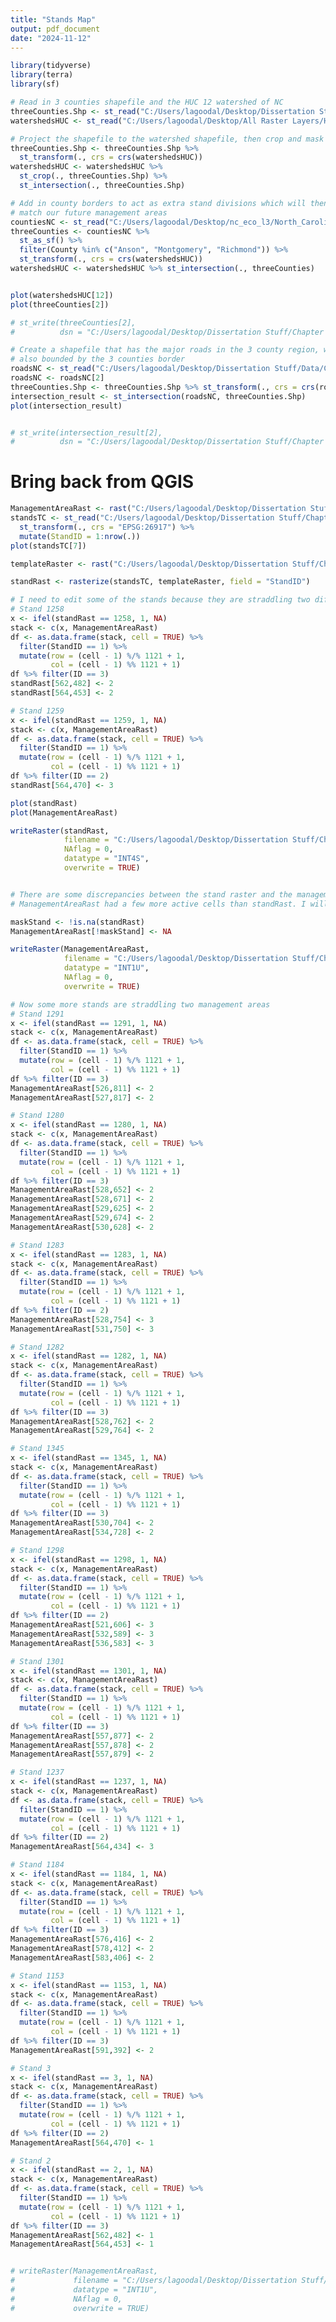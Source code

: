 ---
title: "Stands Map"
output: pdf_document
date: "2024-11-12"
---

```{r}
library(tidyverse)
library(terra)
library(sf)
```



```{r}
# Read in 3 counties shapefile and the HUC 12 watershed of NC
threeCounties.Shp <- st_read("C:/Users/lagoodal/Desktop/Dissertation Stuff/Chapter 3/Three_Counties_Rasters/Shapefile/threeCounties.shp")
watershedsHUC <- st_read("C:/Users/lagoodal/Desktop/All Raster Layers/HUC 8 Watersheds/Shape/WBDHU12.shp")

# Project the shapefile to the watershed shapefile, then crop and mask
threeCounties.Shp <- threeCounties.Shp %>%
  st_transform(., crs = crs(watershedsHUC))
watershedsHUC <- watershedsHUC %>%
  st_crop(., threeCounties.Shp) %>%
  st_intersection(., threeCounties.Shp)

# Add in county borders to act as extra stand divisions which will then
# match our future management areas
countiesNC <- st_read("C:/Users/lagoodal/Desktop/nc_eco_l3/North_Carolina_State_and_County_Boundary_Polygons.shp")
threeCounties <- countiesNC %>%
  st_as_sf() %>%
  filter(County %in% c("Anson", "Montgomery", "Richmond")) %>%
  st_transform(., crs = crs(watershedsHUC))
watershedsHUC <- watershedsHUC %>% st_intersection(., threeCounties)


plot(watershedsHUC[12])
plot(threeCounties[2])

# st_write(threeCounties[2],
#          dsn = "C:/Users/lagoodal/Desktop/Dissertation Stuff/Chapter 3/SOSIEL Experiment/Shapefiles/ThreeCounties.shp")
```



```{r}
# Create a shapefile that has the major roads in the 3 county region, which is
# also bounded by the 3 counties border
roadsNC <- st_read("C:/Users/lagoodal/Desktop/Dissertation Stuff/Data/County Roads/State_Maintained_Roads.shp")
roadsNC <- roadsNC[2]
threeCounties.Shp <- threeCounties.Shp %>% st_transform(., crs = crs(roadsNC))
intersection_result <- st_intersection(roadsNC, threeCounties.Shp)
plot(intersection_result)


# st_write(intersection_result[2],
#          dsn = "C:/Users/lagoodal/Desktop/Dissertation Stuff/Chapter 3/SOSIEL Experiment/Shapefiles/roadsTC.shp")

```


# Bring back from QGIS

```{r}
ManagementAreaRast <- rast("C:/Users/lagoodal/Desktop/Dissertation Stuff/Chapter 3/SOSIEL Experiment/Harvest/ManagementAreas.tif")
standsTC <- st_read("C:/Users/lagoodal/Desktop/Dissertation Stuff/Chapter 3/SOSIEL Experiment/Shapefiles/standsTC.shp") %>%
  st_transform(., crs = "EPSG:26917") %>%
  mutate(StandID = 1:nrow(.))
plot(standsTC[7])

templateRaster <- rast("C:/Users/lagoodal/Desktop/Dissertation Stuff/Chapter 3/Three_Counties_Rasters/templateRaster.tif")

standRast <- rasterize(standsTC, templateRaster, field = "StandID")

# I need to edit some of the stands because they are straddling two different MAs
# Stand 1258
x <- ifel(standRast == 1258, 1, NA)
stack <- c(x, ManagementAreaRast)
df <- as.data.frame(stack, cell = TRUE) %>%
  filter(StandID == 1) %>%
  mutate(row = (cell - 1) %/% 1121 + 1,
         col = (cell - 1) %% 1121 + 1)
df %>% filter(ID == 3)
standRast[562,482] <- 2
standRast[564,453] <- 2

# Stand 1259
x <- ifel(standRast == 1259, 1, NA)
stack <- c(x, ManagementAreaRast)
df <- as.data.frame(stack, cell = TRUE) %>%
  filter(StandID == 1) %>%
  mutate(row = (cell - 1) %/% 1121 + 1,
         col = (cell - 1) %% 1121 + 1)
df %>% filter(ID == 2)
standRast[564,470] <- 3

plot(standRast)
plot(ManagementAreaRast)

writeRaster(standRast,
            filename = "C:/Users/lagoodal/Desktop/Dissertation Stuff/Chapter 3/SOSIEL Experiment/Harvest/standRast.tif",
            NAflag = 0,
            datatype = "INT4S",
            overwrite = TRUE)


# There are some discrepancies between the stand raster and the management area raster.
# ManagementAreaRast had a few more active cells than standRast. I will sort those out now

maskStand <- !is.na(standRast)
ManagementAreaRast[!maskStand] <- NA

writeRaster(ManagementAreaRast,
            filename = "C:/Users/lagoodal/Desktop/Dissertation Stuff/Chapter 3/SOSIEL Experiment/Harvest/ManagementAreas.tif",
            datatype = "INT1U",
            NAflag = 0,
            overwrite = TRUE)

# Now some more stands are straddling two management areas
# Stand 1291
x <- ifel(standRast == 1291, 1, NA)
stack <- c(x, ManagementAreaRast)
df <- as.data.frame(stack, cell = TRUE) %>%
  filter(StandID == 1) %>%
  mutate(row = (cell - 1) %/% 1121 + 1,
         col = (cell - 1) %% 1121 + 1)
df %>% filter(ID == 3)
ManagementAreaRast[526,811] <- 2
ManagementAreaRast[527,817] <- 2

# Stand 1280
x <- ifel(standRast == 1280, 1, NA)
stack <- c(x, ManagementAreaRast)
df <- as.data.frame(stack, cell = TRUE) %>%
  filter(StandID == 1) %>%
  mutate(row = (cell - 1) %/% 1121 + 1,
         col = (cell - 1) %% 1121 + 1)
df %>% filter(ID == 3)
ManagementAreaRast[528,652] <- 2
ManagementAreaRast[528,671] <- 2
ManagementAreaRast[529,625] <- 2
ManagementAreaRast[529,674] <- 2
ManagementAreaRast[530,628] <- 2

# Stand 1283
x <- ifel(standRast == 1283, 1, NA)
stack <- c(x, ManagementAreaRast)
df <- as.data.frame(stack, cell = TRUE) %>%
  filter(StandID == 1) %>%
  mutate(row = (cell - 1) %/% 1121 + 1,
         col = (cell - 1) %% 1121 + 1)
df %>% filter(ID == 2)
ManagementAreaRast[528,754] <- 3
ManagementAreaRast[531,750] <- 3

# Stand 1282
x <- ifel(standRast == 1282, 1, NA)
stack <- c(x, ManagementAreaRast)
df <- as.data.frame(stack, cell = TRUE) %>%
  filter(StandID == 1) %>%
  mutate(row = (cell - 1) %/% 1121 + 1,
         col = (cell - 1) %% 1121 + 1)
df %>% filter(ID == 3)
ManagementAreaRast[528,762] <- 2
ManagementAreaRast[529,764] <- 2

# Stand 1345
x <- ifel(standRast == 1345, 1, NA)
stack <- c(x, ManagementAreaRast)
df <- as.data.frame(stack, cell = TRUE) %>%
  filter(StandID == 1) %>%
  mutate(row = (cell - 1) %/% 1121 + 1,
         col = (cell - 1) %% 1121 + 1)
df %>% filter(ID == 3)
ManagementAreaRast[530,704] <- 2
ManagementAreaRast[534,728] <- 2

# Stand 1298
x <- ifel(standRast == 1298, 1, NA)
stack <- c(x, ManagementAreaRast)
df <- as.data.frame(stack, cell = TRUE) %>%
  filter(StandID == 1) %>%
  mutate(row = (cell - 1) %/% 1121 + 1,
         col = (cell - 1) %% 1121 + 1)
df %>% filter(ID == 2)
ManagementAreaRast[521,606] <- 3
ManagementAreaRast[532,589] <- 3
ManagementAreaRast[536,583] <- 3

# Stand 1301
x <- ifel(standRast == 1301, 1, NA)
stack <- c(x, ManagementAreaRast)
df <- as.data.frame(stack, cell = TRUE) %>%
  filter(StandID == 1) %>%
  mutate(row = (cell - 1) %/% 1121 + 1,
         col = (cell - 1) %% 1121 + 1)
df %>% filter(ID == 3)
ManagementAreaRast[557,877] <- 2
ManagementAreaRast[557,878] <- 2
ManagementAreaRast[557,879] <- 2

# Stand 1237
x <- ifel(standRast == 1237, 1, NA)
stack <- c(x, ManagementAreaRast)
df <- as.data.frame(stack, cell = TRUE) %>%
  filter(StandID == 1) %>%
  mutate(row = (cell - 1) %/% 1121 + 1,
         col = (cell - 1) %% 1121 + 1)
df %>% filter(ID == 2)
ManagementAreaRast[564,434] <- 3

# Stand 1184
x <- ifel(standRast == 1184, 1, NA)
stack <- c(x, ManagementAreaRast)
df <- as.data.frame(stack, cell = TRUE) %>%
  filter(StandID == 1) %>%
  mutate(row = (cell - 1) %/% 1121 + 1,
         col = (cell - 1) %% 1121 + 1)
df %>% filter(ID == 3)
ManagementAreaRast[576,416] <- 2
ManagementAreaRast[578,412] <- 2
ManagementAreaRast[583,406] <- 2

# Stand 1153
x <- ifel(standRast == 1153, 1, NA)
stack <- c(x, ManagementAreaRast)
df <- as.data.frame(stack, cell = TRUE) %>%
  filter(StandID == 1) %>%
  mutate(row = (cell - 1) %/% 1121 + 1,
         col = (cell - 1) %% 1121 + 1)
df %>% filter(ID == 3)
ManagementAreaRast[591,392] <- 2

# Stand 3
x <- ifel(standRast == 3, 1, NA)
stack <- c(x, ManagementAreaRast)
df <- as.data.frame(stack, cell = TRUE) %>%
  filter(StandID == 1) %>%
  mutate(row = (cell - 1) %/% 1121 + 1,
         col = (cell - 1) %% 1121 + 1)
df %>% filter(ID == 2)
ManagementAreaRast[564,470] <- 1

# Stand 2
x <- ifel(standRast == 2, 1, NA)
stack <- c(x, ManagementAreaRast)
df <- as.data.frame(stack, cell = TRUE) %>%
  filter(StandID == 1) %>%
  mutate(row = (cell - 1) %/% 1121 + 1,
         col = (cell - 1) %% 1121 + 1)
df %>% filter(ID == 3)
ManagementAreaRast[562,482] <- 1
ManagementAreaRast[564,453] <- 1


# writeRaster(ManagementAreaRast,
#             filename = "C:/Users/lagoodal/Desktop/Dissertation Stuff/Chapter 3/SOSIEL Experiment/Harvest/ManagementAreas.tif",
#             datatype = "INT1U",
#             NAflag = 0,
#             overwrite = TRUE)
```







